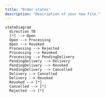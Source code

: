 ```yaml
---
title: "Order states"
description: "Description of your new file."
---
```


```mermaid
stateDiagram
  direction TB
  [*] --> Open
  Open --> Processing
  Open --> Revoked
  Processing --> Rejected
  Processing --> Revoked
  Processing --> PendingDelivery
  PendingDelivery --> Delivery
  PendingDelivery --> Revoked
  PendingDelivery --> Cancelled
  Delivery --> Cancelled
  Delivery --> Revoked
  Revoked --> [*]
  Cancelled --> [*]
  Rejected --> [*]
``` 